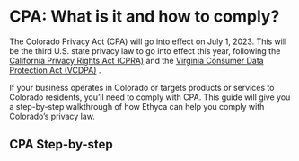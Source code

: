 
# CPA: What is it and how to comply?

The Colorado Privacy Act (CPA) will go into effect on July 1, 2023. This will be the third U.S. state privacy law to go into effect this year, following the [California Privacy Rights Act (CPRA)](https://docs.ethyca.com/docs/regulations/ccpa/overview) and the [Virginia Consumer Data Protection Act (VCDPA)](https://docs.ethyca.com/docs/regulations/vcdpa/overview) .  

If your business operates in Colorado or targets products or services to Colorado residents, you’ll need to comply with CPA. This guide will give you a step-by-step walkthrough of how Ethyca can help you comply with Colorado’s privacy law.

## CPA Step-by-step
<KeyFeatWrap>
  <KeyFeat title="What is the CPA" link="./what_is_cpa"  description="A brief introduction to the Colorado Privacy Act (CPA)"/>
  <KeyFeat title="What are the requirements of the CPA?" link="./what_reqs_cpa"  description="A summary of the key requirements of the CPA and considerations for how you can support them."/>
  <KeyFeat title="Additional Business Obligations of CPA" link="./addtl_reqs_cpa"   description="A rundown of additional requirements businesses must follow under CPA."/>
  <KeyFeat title="CPA Step 01: Creating a data map" link="./data_map_cpa"   description="How to create a data map that will enable compliance for CPA."/>
  <KeyFeat title="CPA Step 02: Access Requests for cpa" link="./access_requests_cpa"   description="This guide will show you how to fulfill users' access requests for CPA"/>
  <KeyFeat title="CPA Step 03: Correction Requests for cpa" link="./correction_requests_cpa"   description="This guide will show you how to fulfill users' correction requests for CPA"/>
  <KeyFeat title="CPA Step 04: Erasure Requests for cpa" link="./erasure_cpa"   description="This guide will show you how to fulfill users' erasure requests for CPA"/>
  <KeyFeat title="CPA Step 05: Portability Requests for cpa" link="./portability_cpa"   description="This guide will show you how to fulfill users' data portability requests for CPA"/>
  <KeyFeat title="CPA Step 06: Data Protection Assessments" link="./dpa_cpa"   description="How to perform Data Protection Assessments to measure the risks of processing activities."/>
  <KeyFeat title="Summary" link="./conclusion_cpa"   description="How Ethyca enables CPA compliance for your business and beyond."/>
</KeyFeatWrap>